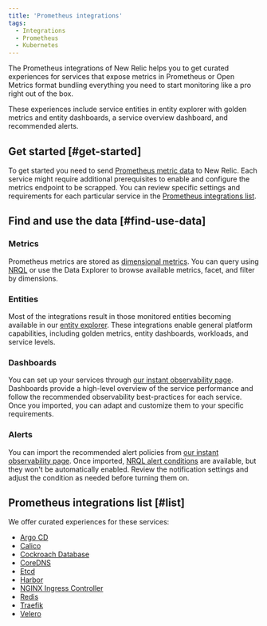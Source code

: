 ```yaml
---
title: 'Prometheus integrations'
tags:
  - Integrations
  - Prometheus
  - Kubernetes
---
```


The Prometheus integrations of New Relic helps you to get curated experiences for services that expose metrics in Prometheus or Open Metrics format bundling everything you need to start monitoring like a pro right out of the box.

These experiences include service entities in entity explorer with golden metrics and entity dashboards, a service overview dashboard, and recommended alerts. 

## Get started [#get-started]

To get started you need to send [Prometheus metric data](https://docs.newrelic.com/docs/infrastructure/prometheus-integrations/get-started/send-prometheus-metric-data-new-relic) to New Relic. 
Each service might require additional prerequisites to enable and configure the metrics endpoint to be scrapped. You can review specific settings and requirements for each particular service in the [Prometheus integrations list](/docs/infrastructure/prometheus-integrations/integrations-list/integrations-list-intro#list).

## Find and use the data [#find-use-data]

### Metrics

Prometheus metrics are stored as [dimensional metrics](/docs/data-apis/understand-data/metric-data/query-metric-data-type/). You can query using [NRQL](/docs/telemetry-data-platform/get-data/apis/query-metric-data-type/) or use the Data Explorer to browse available metrics, facet, and filter by dimensions.

### Entities

Most of the integrations result in those monitored entities becoming available in our [entity explorer](/docs/new-relic-one/use-new-relic-one/ui-data/new-relic-one-entity-explorer). These integrations enable general platform capabilities, including golden metrics, entity dashboards, workloads, and service levels. 

### Dashboards

You can set up your services <InlinePopover type="dashboards" /> through [our instant observability page](https://onenr.io/06vjAmnD3jP). Dashboards provide a high-level overview of the service performance and follow the recommended observability best-practices for each service. Once you imported, you can adapt and customize them to your specific requirements. 

### Alerts

You can import the recommended alert policies from [our instant observability page](https://onenr.io/06vjAmnD3jP). Once imported, [NRQL alert conditions](/docs/alerts-applied-intelligence/new-relic-alerts/alert-conditions/create-nrql-alert-conditions) are available, but they won't be automatically enabled. Review the notification settings and adjust the condition as needed before turning them on.

## Prometheus integrations list [#list]

We offer curated experiences for these services:

* [Argo CD](/docs/infrastructure/prometheus-integrations/integrations-list/argocd-integration)
* [Calico](/docs/infrastructure/prometheus-integrations/integrations-list/calico-integration)
* [Cockroach Database](/docs/infrastructure/prometheus-integrations/integrations-list/cockroach-db-integration)
* [CoreDNS](/docs/infrastructure/prometheus-integrations/integrations-list/core-dns-integration)
* [Etcd](/docs/infrastructure/prometheus-integrations/integrations-list/etcd-integration)
* [Harbor](/docs/infrastructure/prometheus-integrations/integrations-list/harbor-integration)
* [NGINX Ingress Controller](/docs/infrastructure/prometheus-integrations/integrations-list/ingress-controller-integration)
* [Redis](/docs/infrastructure/prometheus-integrations/integrations-list/redis-integration)
* [Traefik](/docs/infrastructure/prometheus-integrations/integrations-list/traefik-integration)
* [Velero](/docs/infrastructure/prometheus-integrations/integrations-list/velero-integration)
